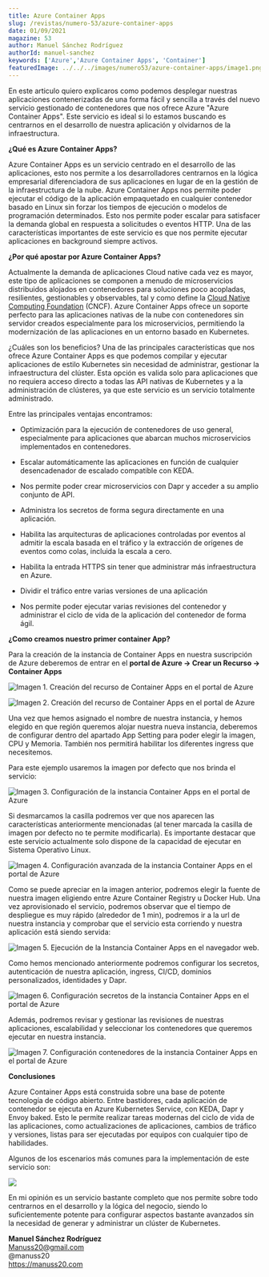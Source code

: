 ```yaml
---
title: Azure Container Apps
slug: /revistas/numero-53/azure-container-apps
date: 01/09/2021
magazine: 53
author: Manuel Sánchez Rodríguez
authorId: manuel-sanchez
keywords: ['Azure','Azure Container Apps', 'Container']
featuredImage: ../../../images/numero53/azure-container-apps/image1.png
---
```




En este articulo quiero explicaros como podemos desplegar nuestras
aplicaciones contenerizadas de una forma fácil y sencilla a través del
nuevo servicio gestionado de contenedores que nos ofrece Azure "Azure
Container Apps". Este servicio es ideal si lo estamos buscando es
centrarnos en el desarrollo de nuestra aplicación y olvidarnos de la
infraestructura.

**¿Qué es Azure Container Apps?**

Azure Container Apps es un servicio centrado en el desarrollo de las
aplicaciones, esto nos permite a los desarrolladores centrarnos en la
lógica empresarial diferenciadora de sus aplicaciones en lugar de en la
gestión de la infraestructura de la nube. Azure Container Apps nos
permite poder ejecutar el código de la aplicación empaquetado en
cualquier contenedor basado en Linux sin forzar los tiempos de ejecución
o modelos de programación determinados. Esto nos permite poder escalar
para satisfacer la demanda global en respuesta a solicitudes o eventos
HTTP. Una de las características importantes de este servicio es que nos
permite ejecutar aplicaciones en background siempre activos.

**¿Por qué apostar por Azure Container Apps?**

Actualmente la demanda de aplicaciones Cloud native cada vez es mayor,
este tipo de aplicaciones se componen a menudo de microservicios
distribuidos alojados en contenedores para soluciones poco acopladas,
resilientes, gestionables y observables, tal y como define la [Cloud
Native Computing Foundation](https://www.cncf.io/) (CNCF). Azure
Container Apps ofrece un soporte perfecto para las aplicaciones nativas
de la nube con contenedores sin servidor creados especialmente para los
microservicios, permitiendo la modernización de las aplicaciones en un
entorno basado en Kubernetes.

¿Cuáles son los beneficios? Una de las principales características que
nos ofrece Azure Container Apps es que podemos compilar y ejecutar
aplicaciones de estilo Kubernetes sin necesidad de administrar,
gestionar la infraestructura del clúster. Esta opción es valida solo
para aplicaciones que no requiera acceso directo a todas las API nativas
de Kubernetes y a la administración de clústeres, ya que este servicio
es un servicio totalmente administrado.

Entre las principales ventajas encontramos:

-   Optimización para la ejecución de contenedores de uso general,
    especialmente para aplicaciones que abarcan muchos microservicios
    implementados en contenedores.

-   Escalar automáticamente las aplicaciones en función de cualquier
    desencadenador de escalado compatible con KEDA.

-   Nos permite poder crear microservicios con Dapr y acceder a su
    amplio conjunto de API.

-   Administra los secretos de forma segura directamente en una
    aplicación.

-   Habilita las arquitecturas de aplicaciones controladas por eventos
    al admitir la escala basada en el tráfico y la extracción
    de orígenes de eventos como colas, incluida la escala a cero.

-   Habilita la entrada HTTPS sin tener que administrar más
    infraestructura en Azure.

-   Dividir el tráfico entre varias versiones de una aplicación

-   Nos permite poder ejecutar varias revisiones del contenedor y
    administrar el ciclo de vida de la aplicación del contenedor de
    forma ágil.

**¿Como creamos nuestro primer container App?**

Para la creación de la instancia de Container Apps en nuestra
suscripción de Azure deberemos de entrar en el **portal de Azure -\>
Crear un Recurso -\> Container Apps**

![Imagen 1. Creación del recurso de Container Apps en el portal de Azure](../../../images/numero53/azure-container-apps/image1.png)


![Imagen 2. Creación del recurso de Container Apps en el portal de Azure](../../../images/numero53/azure-container-apps/image2.png)



Una vez que hemos asignado el nombre de nuestra instancia, y hemos
elegido en que región queremos alojar nuestra nueva instancia, deberemos
de configurar dentro del apartado App Setting para poder elegir la
imagen, CPU y Memoria. También nos permitirá habilitar los diferentes
ingress que necesitemos.

Para este ejemplo usaremos la imagen por defecto que nos brinda el
servicio:

![Imagen 3. Configuración de la instancia Container Apps en el portal de Azure](../../../images/numero53/azure-container-apps/image3.png)



Si desmarcamos la casilla podremos ver que nos aparecen las
características anteriormente mencionadas (al tener marcada la casilla
de imagen por defecto no te permite modificarla). Es importante destacar
que este servicio actualmente solo dispone de la capacidad de ejecutar
en Sistema Operativo Linux.

![Imagen 4. Configuración avanzada de la instancia Container Apps en el portal de Azure](../../../images/numero53/azure-container-apps/image4.png)



Como se puede apreciar en la imagen anterior, podremos elegir la fuente
de nuestra imagen eligiendo entre Azure Container Registry u Docker Hub.
Una vez aprovisionado el servicio, podremos observar que el tiempo de
despliegue es muy rápido (alrededor de 1 min), podremos ir a la url de
nuestra instancia y comprobar que el servicio esta corriendo y nuestra
aplicación está siendo servida:

![Imagen 5. Ejecución de la Instancia Container Apps en el navegador web.](../../../images/numero53/azure-container-apps/image5.png)



Como hemos mencionado anteriormente podremos configurar los secretos,
autenticación de nuestra aplicación, ingress, CI/CD, dominios
personalizados, identidades y Dapr.

![Imagen 6. Configuración secretos de la instancia Container Apps en el portal de Azure](../../../images/numero53/azure-container-apps/image6.png)


Además, podremos revisar y gestionar las revisiones de nuestras
aplicaciones, escalabilidad y seleccionar los contenedores que queremos
ejecutar en nuestra instancia.

![Imagen 7. Configuración contenedores de la instancia Container Apps en el portal de Azure](../../../images/numero53/azure-container-apps/image7.png)



**Conclusiones**

Azure Container Apps está construida sobre una base de potente
tecnología de código abierto. Entre bastidores, cada aplicación de
contenedor se ejecuta en Azure Kubernetes Service, con KEDA, Dapr y
Envoy baked. Esto le permite realizar tareas modernas del ciclo de vida
de las aplicaciones, como actualizaciones de aplicaciones, cambios de
tráfico y versiones, listas para ser ejecutadas por equipos con
cualquier tipo de habilidades.

Algunos de los escenarios más comunes para la implementación de este
servicio son:

![](../../../images/numero53/azure-container-apps/image8.png)

En mi opinión es un servicio bastante completo que nos permite sobre
todo centrarnos en el desarrollo y la lógica del negocio, siendo lo
suficientemente potente para configurar aspectos bastante avanzados sin
la necesidad de generar y administrar un clúster de Kubernetes.

**Manuel Sánchez Rodríguez** <br />
<Manuss20@gmail.com> <br />
@manuss20 <br />
https://manuss20.com